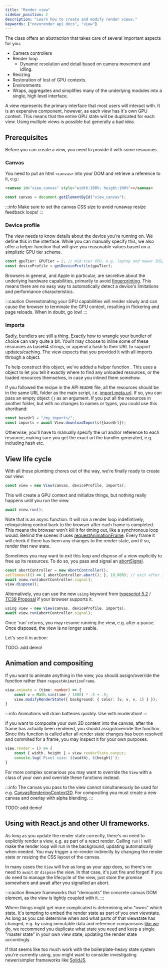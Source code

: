 ```yaml
---
title: "Render view"
sidebar_position: 2
description: "Learn how to create and modify render views."
keywords: ["novorender api docs", "view"]
---
```


The <CodeLink type="class" name="View"/> class offers an abstraction that takes care of several important aspects for you:

- Camera controllers
- Render loop
  - Dynamic resolution and detail based on camera movement and idling.
- Resizing
- Restoration of lost of GPU contexts.
- Environments
- Wraps, aggregates and simplifies many of the underlying modules into a single, high level interface.

A view represents the primary interface that most users will interact with.
It is an expensive component, however, as each view has it's own GPU context.
This means that the entire GPU state will be duplicated for each view.
Using multiple views is possible but generally a bad idea.

## Prerequisites

Before you can create a view, you need to provide it with some resources.

### Canvas

You need to put an html `<canvas>` into your DOM and retrieve a reference to it, e.g.:

```html
<canvas id="view_canvas" style="width:100%; height:100%"></canvas>
```


```typescript
const canvas = document.getElementById("view_canvas");
```

:::info
Make sure to set the canvas CSS size to avoid runaway resize feedback loops!
:::


### Device profile

The view needs to know details about the device you're running on.
We define this in the <CodeLink type="interface" name="DeviceProfile"/> interface.
While you can manually specify this, we also offer a helper function <CodeLink type="function" name="getDeviceProfile"/> that will give you reasonable values based on a simplistic GPU tier scheme.

```typescript
const gpuTier: GPUTier = 2; // mid-tier GPU, e.g. laptop and newer IOS/Ipad device.
const deviceProfile = getDeviceProfile(gpuTier);
```

Browsers in general, and Apple in particular, are secretive about the underlying hardware capabilities, primarily to avoid [fingerprinting](https://en.wikipedia.org/wiki/Device_fingerprint).
This means there are no easy way to automatically detect a device's limitations and performance characteristics.

:::caution
Overestimating your GPU capabilities will render slowly and can cause the browser to terminate the GPU context, resulting in flickering and page reloads.
When in doubt, go low!
:::

### Imports

Sadly, bundlers are still a thing.
Exactly how to wrangle your bundler of choice can vary quite a bit.
You/it may choose to inline some of these resources as base64 strings, or append a hash to their URL to support updates/caching.
The view expects that you provided it with all imports through a <CodeLink type="alias" name="ViewImports"/> object.

To help construct this object, we've added a helper function <CodeLink type="class" name="View.downloadImports"/>.
This uses a <CodeLink type="alias" name="ViewImportmap"/> object to let you tell it exactly where to find any unloaded resources, or the loaded resources themselves, in case you inlined them somehow.

If you followed the recipe in the API `README` file, all the resources should be in the same URL folder as the main script, i.e. [import.meta.url](https://developer.mozilla.org/en-US/docs/Web/JavaScript/Reference/Operators/import.meta).
If so, you can pass an empty object `{}` as an argument.
If you put all the resources in another folder, but with no changes to names or types, you could use this shorthand:

```typescript
const baseUrl = "/my_imports/";
const imports = await View.downloadImports({baseUrl});
```

Otherwise, you'll have to manually specify the url and/or reference to each resource, making sure you get the exact url the bundler generated, e.g. including hash etc.

## View life cycle

With all those plumbing chores out of the way, we're finally ready to create our view:

```typescript
const view = new View(canvas, deviceProfile, imports);
```

This will create a GPU context and initialize things, but nothing really happens until you run the view.

```typescript
await view.run();
```

Note that <CodeLink type="class" name="View.run"/> is an async function.
It will run a render loop indefintively, relinquishing control back to the browser after each frame is completed.
This means the browser won't kill it for timing out, like a synchronous loop would.
Behind the scenes it uses [requestAnimationFrame](https://developer.mozilla.org/en-US/docs/Web/API/window/requestAnimationFrame).
Every frame it will check if there has been any changes to the render state, and if so, render that new state.

Sometimes you may want to exit this loop and dispose of a view explicitly to free up its resources.
To do so, you pass and signal an [abortSignal](https://developer.mozilla.org/en-US/docs/Web/API/AbortSignal).

```typescript
const abortController = new AbortController();
setTimeout(() => { abortController.abort(); }, 10_000); // exit after 10 seconds.
await view.run(abortController.signal);
view.dispose();
```

Alternatively, you can use the new `using` keyword from
[typescript 5.2](https://devblogs.microsoft.com/typescript/announcing-typescript-5-2/#using-declarations-and-explicit-resource-management) /
[TC39 Proposal](https://github.com/tc39/proposal-explicit-resource-management) if your browser supports it.

```typescript
using view = new View(canvas, deviceProfile, imports);
await view.run(abortController.signal);
```

Once 'run' returns, you may resume running the view, e.g. after a pause.
Once disposed, the view is no longer usable.

Let's see it in action:

TODO: add demo!

## Animation and compositing

If you want to animate anything in the view, you should assign/override the <CodeLink type="class" name="View.animate"/> function rather than `requestAnimationFrame`.

```typescript
view.animate = (time: number) => {
    const v = Math.sin(time / 1000) * .5 + .5;
    view.modifyRenderState({ background: { color: [v, v, v, 1] } });
}
```

:::info
Animations will drain batteries quickly. Use with moderation!
:::

If you want to composite your own 2D content into the canvas, after the frame has actually been rendered, you should assign/override the <CodeLink type="class" name="View.render"/> function.
Since this function is called after all render state changes has been resolved and commited for a frame, you may inspect it for your own purposes.

```typescript
view.render = () => {
    const { width, height } = view.renderState.output;
    console.log(`Pixel size: ${width}, ${height}`);
}
```

For more complex scenarious you may want to override the `View` with a class of your own and override these functions instead.

:::info
The canvas you pass to the view cannot simultaneously be used for e.g. [CanvasRenderingContext2D](https://developer.mozilla.org/en-US/docs/Web/API/CanvasRenderingContext2D).
For compositing you must create a new canvas and overlay with alpha blending.
:::

TODO: add demo!

## Using with React.js and other UI frameworks.

As long as you update the render state correctly, there's no need to explicitly render a view, e.g. as part of a react render.
Calling `run()` will make the render loop will run in the background, updating automatically when needed.
You may trigger a re-render indirectly by changing the render state or resizing the CSS layout of the canvas.

In many cases the `View` will live as long as your app does, so there's no need to `await` or `dispose` the view.
In that case, it's just fire and forget!
If you do need to manage the lifecycle of the view, just store the promise somewhere and await after you signalled an abort.

:::caution
Beware frameworks that "demounts" the concrete canvas DOM element, as the view is tightly coupled with it.
:::

Where things might get more complicated is determining who "owns" which state.
It's tempting to embed the render state as part of you own viewstate.
As long as you can determine when and what parts of that viewstate has changed, e.g. by using immutable data and reference comparisons [like we do](render_state),
we recommend you duplicate what state you need and keep a single "master state" in your own view state, updating the render state accordingly.

If that seems like too much work with the boilerplate-heavy state system you're currently using,
you might want to consider investigating newer/simpler frameworks like [SolidJS](https://www.solidjs.com/).
